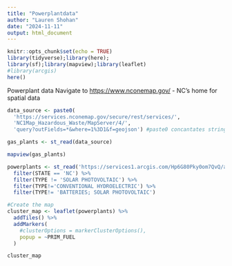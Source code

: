 ```yaml
---
title: "Powerplantdata"
author: "Lauren Shohan"
date: "2024-11-11"
output: html_document
---
```


```r
knitr::opts_chunk$set(echo = TRUE)
library(tidyverse);library(here);
library(sf);library(mapview);library(leaflet)
#library(arcgis)
here()
```

Powerplant data Navigate to <https://www.nconemap.gov/> - NC's home for spatial data

```r
data_source <- paste0(
  'https://services.nconemap.gov/secure/rest/services/',
  'NC1Map_Hazardous_Waste/MapServer/4/',
  'query?outFields=*&where=1%3D1&f=geojson') #paste0 concantates strings for knit

gas_plants <- st_read(data_source)

mapview(gas_plants)

```

```r
powerplants <- st_read('https://services1.arcgis.com/Hp6G80Pky0om7QvQ/arcgis/rest/services/Plants_gdb/FeatureServer/0/query?outFields=*&where=1%3D1&f=geojson') %>% #mapview()
  filter(STATE == 'NC') %>%
  filter(TYPE != 'SOLAR PHOTOVOLTAIC') %>% 
  filter(TYPE!='CONVENTIONAL HYDROELECTRIC') %>%
  filter(TYPE!= 'BATTERIES; SOLAR PHOTOVOLTAIC')
```

```r
#Create the map
cluster_map <- leaflet(powerplants) %>% 
  addTiles() %>% 
  addMarkers(
    #clusterOptions = markerClusterOptions(),
    popup = ~PRIM_FUEL
  )

cluster_map


```
